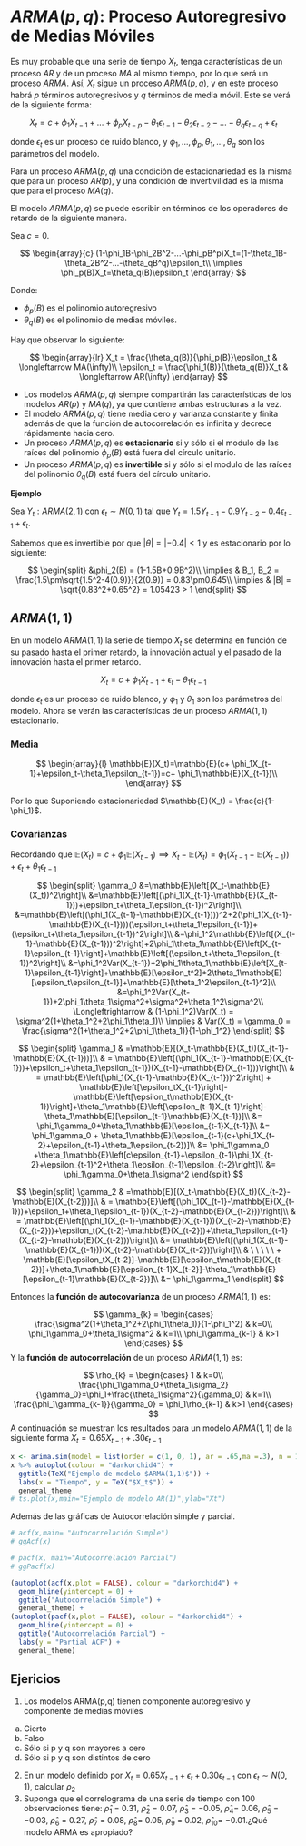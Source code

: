 # $ARMA(p,q)$: Proceso Autoregresivo de Medias Móviles

Es muy probable que una serie de tiempo $X_t$, tenga características de un proceso $AR$ y de un proceso $MA$ al mismo tiempo, por lo que será un proceso $ARMA$. Así, $X_t$ sigue un proceso $ARMA(p,q)$, y en este proceso habrá $p$  términos autoregresivos y $q$   términos de media móvil. Este se verá de la siguiente forma: 

$$
X_t=c+ \phi_1X_{t-1}+...+\phi_pX_{t-p}-\theta_1\epsilon_{t-1}-\theta_2\epsilon_{t-2}-...-\theta_q\epsilon_{t-q}+\epsilon_t
$$
  
donde $\epsilon_t$ es un proceso de ruido blanco, y $\phi_1,...,\phi_p,\theta_1,...,\theta_q$ son los parámetros del modelo.

Para un proceso $ARMA(p,q)$ una condición de estacionariedad es la misma que para un proceso $AR(p)$, y una condición de invertivilidad es la misma que para el proceso $MA(q)$.

El modelo $ARMA(p,q)$ se puede escribir en términos de los operadores de retardo de la siguiente manera.

Sea $c = 0$.

$$
\begin{array}{c}
(1-\phi_1B-\phi_2B^2-...-\phi_pB^p)X_t=(1-\theta_1B-\theta_2B^2-...-\theta_qB^q)\epsilon_t\\
\implies \phi_p(B)X_t=\theta_q(B)\epsilon_t
\end{array}
$$

Donde:

+ $\phi_p(B)$ es el polinomio autoregresivo
+ $\theta_q(B)$ es el polinomio de medias móviles.

Hay que observar lo siguiente:

$$
\begin{array}{lr}
X_t = \frac{\theta_q(B)}{\phi_p(B)}\epsilon_t & \longleftarrow MA(\infty)\\
\epsilon_t = \frac{\phi_1(B)}{\theta_q(B)}X_t & \longleftarrow AR(\infty)
\end{array}
$$

+ Los modelos $ARMA(p,q)$ siempre compartirán las características de los modelos $AR(p)$ y $MA(q)$, ya que contiene ambas estructuras a la vez. 
+ El modelo $ARMA(p,q)$ tiene media cero y varianza constante y finita además de que la función de autocorrelación es infinita y decrece rápidamente hacia cero.    
+ Un proceso $ARMA(p,q)$ es **estacionario** si y sólo si el modulo de las raíces del polinomio $\phi_p(B)$ está fuera del círculo unitario.
+ Un proceso $ARMA(p,q)$ es **invertible** si y sólo si el modulo de las raíces del polinomio $\theta_q(B)$ está fuera del círculo unitario.

**Ejemplo**

Sea $Y_t: ARMA(2,1)$ con $\epsilon_t\sim N(0,1)$ tal que $Y_t = 1.5Y_{t-1}-0.9Y_{t-2}-0.4\epsilon_{t-1}+\epsilon_t$.

Sabemos que es invertible por que $|\theta| = |-0.4|<1$ y es estacionario por lo siguiente:

$$
\begin{split}
&\phi_2(B) = (1-1.5B+0.9B^2)\\
\implies & B_1, B_2 = \frac{1.5\pm\sqrt{1.5^2-4(0.9)}}{2(0.9)} = 0.83\pm0.645\\
\implies & |B| = \sqrt{0.83^2+0.65^2} = 1.05423 > 1
\end{split}
$$

## $ARMA(1,1)$

En un modelo $ARMA(1,1)$ la serie de tiempo $X_t$ se determina en función de su pasado hasta el primer retardo, la innovación actual y el pasado de la innovación hasta el primer retardo.     


$$
X_t=c+ \phi_1X_{t-1}+\epsilon_t-\theta_1\epsilon_{t-1}
$$

donde $\epsilon_t$ es un proceso de ruido blanco, y $\phi_1$ y $\theta_1$ son los parámetros del modelo. Ahora se verán las características de un proceso $ARMA(1,1)$ estacionario.

### Media

$$
\begin{array}{l}
\mathbb{E}(X_t)=\mathbb{E}(c+ \phi_1X_{t-1}+\epsilon_t-\theta_1\epsilon_{t-1})=c+ \phi_1\mathbb{E}(X_{t-1})\\
\end{array}
$$

Por lo que Suponiendo estacionariedad $\mathbb{E}(X_t) = \frac{c}{1-\phi_1}$.

### Covarianzas

Recordando que $\mathbb{E}(X_t) = c+ \phi_1\mathbb{E}(X_{t-1}) \implies X_t-\mathbb{E}(X_t) = \phi_1(X_{t-1}-\mathbb{E}(X_{t-1}))+\epsilon_t+\theta_1\epsilon_{t-1}$

$$
\begin{split}
\gamma_0 &=\mathbb{E}\left[(X_t-\mathbb{E}(X_t))^2\right]\\
&=\mathbb{E}\left[(\phi_1(X_{t-1}-\mathbb{E}(X_{t-1}))+\epsilon_t+\theta_1\epsilon_{t-1})^2\right]\\
&=\mathbb{E}\left[(\phi_1(X_{t-1}-\mathbb{E}(X_{t-1})))^2+2(\phi_1(X_{t-1}-\mathbb{E}(X_{t-1})))(\epsilon_t+\theta_1\epsilon_{t-1})+(\epsilon_t+\theta_1\epsilon_{t-1})^2\right]\\
&=\phi_1^2\mathbb{E}\left[(X_{t-1}-\mathbb{E}(X_{t-1}))^2\right]+2\phi_1\theta_1\mathbb{E}\left[X_{t-1}\epsilon_{t-1}\right]+\mathbb{E}\left[(\epsilon_t+\theta_1\epsilon_{t-1})^2\right]\\
&=\phi_1^2Var(X_{t-1})+2\phi_1\theta_1\mathbb{E}\left[X_{t-1}\epsilon_{t-1}\right]+\mathbb{E}[\epsilon_t^2]+2\theta_1\mathbb{E}[\epsilon_t\epsilon_{t-1}]+\mathbb{E}[\theta_1^2\epsilon_{t-1}^2]\\
&=\phi_1^2Var(X_{t-1})+2\phi_1\theta_1\sigma^2+\sigma^2+\theta_1^2\sigma^2\\
\Longleftrightarrow & (1-\phi_1^2)Var(X_t) = \sigma^2(1+\theta_1^2+2\phi_1\theta_1)\\
\implies & Var(X_t) = \gamma_0 = \frac{\sigma^2(1+\theta_1^2+2\phi_1\theta_1)}{1-\phi_1^2}
\end{split}
$$

$$
\begin{split}
\gamma_1 & =\mathbb{E}[(X_t-\mathbb{E}(X_t))(X_{t-1}-\mathbb{E}(X_{t-1}))]\\
& = \mathbb{E}\left[(\phi_1(X_{t-1}-\mathbb{E}(X_{t-1}))+\epsilon_t+\theta_1\epsilon_{t-1})(X_{t-1}-\mathbb{E}(X_{t-1}))\right]\\
& = \mathbb{E}\left[\phi_1(X_{t-1}-\mathbb{E}(X_{t-1}))^2\right] + \mathbb{E}\left[\epsilon_tX_{t-1}\right]-\mathbb{E}\left[\epsilon_t\mathbb{E}(X_{t-1})\right]+\theta_1\mathbb{E}\left[\epsilon_{t-1}X_{t-1}\right]-\theta_1\mathbb{E}[\epsilon_{t-1}\mathbb{E}(X_{t-1})]\\
&= \phi_1\gamma_0+\theta_1\mathbb{E}[\epsilon_{t-1}X_{t-1}]\\
&= \phi_1\gamma_0 + \theta_1\mathbb{E}[\epsilon_{t-1}(c+\phi_1X_{t-2}+\epsilon_{t-1}+\theta_1\epsilon_{t-2})]\\
&= \phi_1\gamma_0 +\theta_1\mathbb{E}\left[c\epsilon_{t-1}+\epsilon_{t-1}\phi_1X_{t-2}+\epsilon_{t-1}^2+\theta_1\epsilon_{t-1}\epsilon_{t-2}\right]\\
&= \phi_1\gamma_0+\theta_1\sigma^2
\end{split}
$$

$$
\begin{split}
\gamma_2 & =\mathbb{E}[(X_t-\mathbb{E}(X_t))(X_{t-2}-\mathbb{E}(X_{t-2}))]\\
& = \mathbb{E}\left[(\phi_1(X_{t-1}-\mathbb{E}(X_{t-1}))+\epsilon_t+\theta_1\epsilon_{t-1})(X_{t-2}-\mathbb{E}(X_{t-2}))\right]\\
& = \mathbb{E}\left[(\phi_1(X_{t-1}-\mathbb{E}(X_{t-1}))(X_{t-2}-\mathbb{E}(X_{t-2}))+\epsilon_t(X_{t-2}-\mathbb{E}(X_{t-2}))+\theta_1\epsilon_{t-1}(X_{t-2}-\mathbb{E}(X_{t-2}))\right]\\
&= \mathbb{E}\left[(\phi_1(X_{t-1}-\mathbb{E}(X_{t-1}))(X_{t-2}-\mathbb{E}(X_{t-2}))\right]\\
& \ \ \ \ \ + \mathbb{E}[\epsilon_tX_{t-2}]-\mathbb{E}[\epsilon_t\mathbb{E}(X_{t-2})]+\theta_1\mathbb{E}[\epsilon_{t-1}X_{t-2}]-\theta_1\mathbb{E}[\epsilon_{t-1}\mathbb{E}(X_{t-2})]\\
&= \phi_1\gamma_1
\end{split}
$$

Entonces la **función de autocovarianza** de un proceso $ARMA(1,1)$ es:


$$  
\gamma_{k} =
\begin{cases}
\frac{\sigma^2(1+\theta_1^2+2\phi_1\theta_1)}{1-\phi_1^2} & k=0\\
\phi_1\gamma_0+\theta_1\sigma^2 & k=1\\
\phi_1\gamma_{k-1} & k>1
\end{cases}       
$$
Y la **función de autocorrelación** de un proceso $ARMA(1,1)$ es:

$$ 
\rho_{k} =
\begin{cases}
1 & k=0\\
\frac{\phi_1\gamma_0+\theta_1\sigma_2}{\gamma_0}=\phi_1+\frac{\theta_1\sigma^2}{\gamma_0} & k=1\\
\frac{\phi_1\gamma_{k-1}}{\gamma_0} = \phi_1\rho_{k-1} & k>1
\end{cases}       
$$
A continuación se muestran los resultados para un modelo $ARMA(1,1)$ de la siguiente forma $X_t=0.65X_{t-1}+.30\epsilon_{t-1}$

```r
x <- arima.sim(model = list(order = c(1, 0, 1), ar = .65,ma =.3), n = 100)
x %>% autoplot(colour = "darkorchid4") + 
  ggtitle(TeX("Ejemplo de modelo $ARMA(1,1)$")) +
  labs(x = "Tiempo", y = TeX("$X_t$")) +
  general_theme
# ts.plot(x,main="Ejemplo de modelo AR(1)",ylab="Xt")
```

Además de las gráficas de Autocorrelación simple y parcial.

```r
# acf(x,main= "Autocorrelación Simple")
# ggAcf(x)

# pacf(x, main="Autocorrelación Parcial")
# ggPacf(x)

(autoplot(acf(x,plot = FALSE), colour = "darkorchid4") + 
  geom_hline(yintercept = 0) +
  ggtitle("Autocorrelación Simple") +
  general_theme) + 
(autoplot(pacf(x,plot = FALSE), colour = "darkorchid4") + 
  geom_hline(yintercept = 0) +
  ggtitle("Autocorrelación Parcial") +
  labs(y = "Partial ACF") + 
  general_theme)
```

## Ejericios
1) Los modelos ARMA(p,q) tienen componente autoregresivo y componente de medias móviles
a. Cierto
b. Falso
c. Sólo si p y q son mayores a cero
d. Sólo si p y q son distintos de cero
2) En un modelo definido por $X_t=0.65X_{t-1}+\epsilon_t+0.30\epsilon_{t-1}$ con $\epsilon_t\sim N(0,1)$, calcular $\rho_2$
3) Suponga que el correlograma de una serie de tiempo con 100 observaciones tiene: $\hat\rho_1$ = 0.31, $\hat\rho_2$ = 0.07, $\hat\rho_3$ = −0.05, $\hat\rho_4$= 0.06, $\hat\rho_5$ = −0.03, $\hat\rho_6$ = 0.27, $\hat\rho_7$ = 0.08, $\hat\rho_8$= 0.05, $\hat\rho_9$ = 0.02, $\hat\rho_10$= −0.01.¿Qué modelo ARMA es
apropiado?
